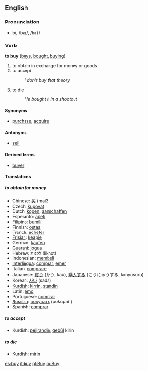 ==English==

=== Pronunciation ===
*bī, /baɪ/, /<tt>baI</tt>/

=== Verb ===
'''to buy''' ([[buys]], [[bought]], [[buying]])

# to obtain in exchange for money or goods
# to accept
#:''I don't buy that theory''
# to die 
#:''He bought it in a shootout''

==== Synonyms ====
*[[purchase]], [[acquire]]<!-- does acquier apply a transaction or just a syn of "receive"? -->

====Antonyms====
*[[sell]]

====Derived terms====
*[[buyer]]

====Translations====
=====to obtain for money=====
*Chinese: [[买]] (mai3)
*Czech: [[kupovat]]
*Dutch: [[kopen]], [[aanschaffen]]
*Esperanto: [[aĉeti]]
*Filipino: [[bumilí]]
*Finnish: [[ostaa]]
*French: [[acheter]]
*[[Frisian]]: [[keapje]]
*German: [[kaufen]]
*[[Guarani]]: [[jogua]]
*[[Hebrew]]: [[לקנות]] (liknot)
*Indonesian: [[beli|membeli]]
*[[Interlingua]]: [[comprar]], [[emer]]
*Italian: [[comprare]]
*Japanese: [[買う]] (かう, kau), [[購入]]する (こうにゅうする, kōnyūsuru)
*Korean: [[사다]] (sada)
*[[Kurdish]]: [[kirrîn]], [[standin]]
*Latin: [[emo]]
*Portuguese: [[comprar]]
*[[Russian]]: [[покупать]] (pokupat')
*Spanish: [[comprar]]

=====to accept=====
*Kurdish: [[pejirandin]], [[qebûl]] kirin

=====to die=====
*Kurdish: [[mirin]]

[[es:buy]]
[[it:buy]]
[[pl:Buy]]
[[ru:Buy]]